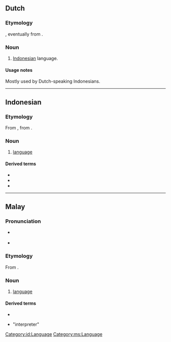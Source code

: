 {{also|Bahasa}}
==Dutch==

===Etymology===
{{bor|nl|id|bahasa}}, eventually from {{der|nl|sa|भाषा||language}}.

===Noun===
{{nl-noun|n|-|-}}

# {{lb|nl|slang}} [[Indonesian]] language.

====Usage notes====
Mostly used by Dutch-speaking Indonesians.

----

==Indonesian==

===Etymology===
From {{etyl|ms|id}} {{m|ms|bahasa}}, from {{etyl|sa|id}} {{m|sa|भाषा||language|tr=bhāṣā}}.

===Noun===
{{id-noun}}

# [[language]] {{gloss|system of communication using words or symbols}}

====Derived terms====
* {{l|id|bahasa Indonesia}}
* {{l|id|juru bahasa}}
* {{l|id|pakar bahasa}}

[[Category:id:Language]]

----

==Malay==

===Pronunciation===
* {{a|Johor-Selangor}} {{IPA|/bahasə/|lang=ms}}
* {{a|Riau-Lingga}} {{IPA|/bahasa/|lang=ms}}

===Etymology===
From {{etyl|sa|ms}} {{m|sa|भाषा||language|tr=bhāṣā}}.

===Noun===
{{ms-noun|j=بهاس}}

# [[language]] {{gloss|system of communication using words or symbols}}

====Derived terms====
* {{l|ms|bahasa Melayu}}
* {{l|ms|jurubahasa}} "interpreter"

[[Category:ms:Language]]